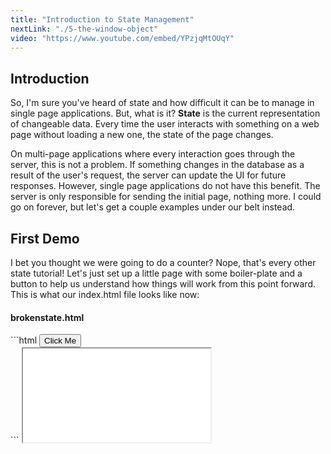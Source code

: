 ```yaml
---
title: "Introduction to State Management"
nextLink: "./5-the-window-object"
video: "https://www.youtube.com/embed/YPzjqMtOUqY"
---
```



## **Introduction**

So, I'm sure you've heard of state and how difficult it can be to manage in single page applications. But, what is it? **State** is the current representation of changeable data. Every time the user interacts with something on a web page without loading a new one, the state of the page changes.

On multi-page applications where every interaction goes through the server, this is not a problem. If something changes in the database as a result of the user's request, the server can update the UI for future responses. However, single page applications do not have this benefit. The server is only responsible for sending the initial page, nothing more. I could go on forever, but let's get a couple examples under our belt instead.

## **First Demo**

I bet you thought we were going to do a counter? Nope, that's every other state tutorial! Let's just set up a little page with some boiler-plate and a button to help us understand how things will work from this point forward. This is what our index.html file looks like now:

<CodeBlock>
<h4>brokenstate.html</h4>
```html
<!DOCTYPE html>
<html lang="en">
  <head>
    <meta charset="UTF-8" />
    <meta http-equiv="X-UA-Compatible" content="IE=edge" />
    <meta name="viewport" content="width=device-width, initial-scale=1.0" />
    <title>Tell me this isn't a SPA</title>
  </head>
  <script>
    let App = document.querySelector(".App") 
    // Let's just define this first
    let button = document.querySelector("#btn") 
    // Nothing could go wrong here

    button.addEventListener("click", () => {
      App.innerHTML = "My state has changed. I live in California now."
    })

  </script>
  <body>
    <button id="btn">Click Me</button>
    <div class="App"></div>
  </body>
</html>
```
</CodeBlock>

<IFrame
  src="/demos/csr/ch4/brokenstate"
  id="demo1"
/>

Simple enough, let's go test it out! Hmm... It doesn't work? The keen-eyed among you may have already noticed it. The way the browser works is that it scans the file from top to bottom, putting things into place as it goes along. But, when it comes across a script tag, it pauses to implement whatever is inside of it. Our script tag is at the top of the file, but the `button` and the `div` are at the bottom.

The browser sees our script tag, and tries to do what it says, but the query selectors are looking for HTML tags that simply don't exist yet. A whole two lines of code separates the Javascript from the HTML, but that's enough. This means that the script runs before the button and div are even on the page.

How do we fix this? Simple, just move the script tag to the end! Like most coding insights, it really is that easy. This is an important lesson however, and we will refer back to it later.

Javascript is single-threaded[^1], meaning that it can only do one thing at a time. One thing cannot happen until the other finishes, so we need to make sure that the browser has fully parsed the HTML before we attempt to manipulate it. If you have further issues, you can add a defer or async attribute to your script to explicitly tell the browser how the data will load. For now, we'll use defer-- just to make sure that the browser doesn't try to run the script before it's ready.[^2]

<CodeBlock>
<h4>fixedstate.html</h4>

```html
<!-- From this point forward, we will be omitting the meta tags for brevity. -->
<!-- You can find everything in the github repo if you want to copy/paste the whole file. -->
  <body>
    <button id="btn">Click Me</button>
    <div class="App"></div>
  <script defer>
    let App = document.querySelector(".App")
    // This is basically React (jk)
    let button = document.querySelector("#btn")
    // btn is short for button

    button.addEventListener("click", () => {
      App.innerHTML = "My state has changed. I live in California now."
    })
  </script>
  </body>
  <!-- It really is that easy! -->
</html>
```
</CodeBlock>

<IFrame
  src="/demos/csr/ch4/fixedstate"
  id="demo2"
/>

Now, save the file, reload your browser, and click the button! Satisfying, right? The only problem is that once you click the button, you have to refresh the entire page to reset it. Stop and think about why that would be.

As we saw when we wrote it, our server doesn't care what we ask for. Every single request gets the same thing no matter who asks for it, and the server forgets about the request as soon as it's made. While most back-ends are much more advanced than ours, the fundamental concept of an API built with stateless methodologies like REST[^3] remains the same-- each request is treated independently of the one before it.

The only state we currently have in the app is whether the button has been pressed. Once it has been pressed, the only way to “unpress” it is to refresh the page. Because our server only has the one, static file with a button in an un-pressed state to give us, our app's state in the browser will only exist for as long as the user remains on one version of the page-- even though every potential route serves the same page.

This inherent transience of our client-side app's state can be considered both a help and a hindrance. While we have to take extra measures to remember our user's preferences if they close the browser, the baseline website will remain exactly the same. The server ships the Javascript with all of the routing logic to the browser where it is cached, so that no matter what links the user clicks on, they already have the majority of the data loaded-- except for things like dynamic calls to a database as we'll see later.

By transferring the burden of customization to the client's computer, we can save on server costs. This may seem miserly, but every penny counts when you start serving up millions of views. This was certainly one of the many reasons for React and Angular's rise in popularity. But, more about that later.

## **Second Demo**

So, enough about what state is and why we can't rely on it to last in client-side apps with stateless back-ends. Let's start actually making this app interesting! Let's introduce some variable, asynchronous state and watch our DOM manipulation magic grow.

<CodeBlock>
<h4>index.html</h4>
    ```html
    <!-- The Meta Tags would go here -->
    <body>

    <button id="btn">I bet you won't click me! 🤪</button>
    <div class="App">Don't do it. Just look at that face... 🤨</div>

    <script defer>
    let App = document.querySelector(".App")
    let button = document.querySelector("#btn")
    // btn means button. FYI.

    button.state = {
        // Initial state
      pressed: false,
    }

    function buttonChanged() {
        // State change #1
        App.innerHTML = "OMG, you did it. 🤯"
        button.innerHTML = "Click me again, cowboy? 🤠"
    }

    function buttonChanged2() {
        // State change #2
      App.innerHTML = "Now, you're just being ridiculous. 🙄"
      button.innerHTML = "Have you no shame? 😒"
    }

    button.addEventListener("click", () => {
      button.state.pressed = !button.state.pressed
          // This is a classic way to toggle a boolean between true and false
      button.state.pressed ? buttonChanged() : buttonChanged2()
          // We can use the ternary operator to check the state of the button
      console.log(button.state)
    })

  </script>
  </body>
</html>
    ```
</CodeBlock>

Save the file, refresh the browser, and check it out! Our faithful, formerly boring button can now live a whole life in your browser.

<IFrame
  src="/demos/csr/ch4/jesseiscrazy"
  id="demo3"
/>
You may be wondering where the “state” and “pressed” properties that we used on the
button came from. Surely, state is just built into JavaScript, and we were just using
it as a tool, right? Nope! I just called it that to help you understand.

Welcome to the wild, wacky, wonderful world of JS. Check it out. This still works. In fact, this is the code that I'm using in the demo up above. Press F12 and look in the console as you press the button. This is why we use declarative semantics in JavaScript. It's the only way to stay sane. Am I still sane?

<CodeBlock>
    <h4>jesseiscrazy.html</h4>
    ```html
    <!-- The Meta Tags would go here -->
 <body>
    <button id="btn">I bet you won't click me twice... 🤪</button>
    <div class="yumYum">Don't do it. Just look at that face... 🤨</div>
    <script defer>
      let yumYum = document.querySelector(".yumYum")
      let bingBong = document.querySelector("#btn") 
      // btn still stands for button. Forever.

      bingBong.zipZap = {
        dibbleDoobie: false,
      }

      function hooptyDoo() {
        yumYum.innerHTML = "OMG, you did it. 🤯"
        bingBong.innerHTML = "Click me again, cowboy? 🤠"
      }

      function hotDog() {
        yumYum.innerHTML = "Now, you're just being ridiculous. 🙄"
        bingBong.innerHTML = "Have you no shame? 😒"
      }

    bingBong.addEventListener("click", () => {
      bingBong.zipZap.dibbleDoobie = !bingBong.zipZap.dibbleDoobie
      bingBong.zipZap.dibbleDoobie ? hooptyDoo() : hotDog()
      console.log(bingBong.zipZap)
    })

  </script>
  </body>
    ```
</CodeBlock>

Anyways… Back to the learning! Reload the code from earlier, and let's think about what's happening.

## **Conclusion**

Our app now has variable state within the browser. As the app loads, it renders what we call our initial state. We have told the browser that this particular button object in the document object has a property called 'state' which is an object with a property called 'pressed'-- And, that property is currently false. In JavaScript, almost everything is an object with properties.

When the user clicks the button, the state changes. The button's state property is now an object with a property called 'pressed' that is true. Because the functions that change the page wait behind a conditional button, none of this has to change. Pressing the button is an example of the user's interaction customizing their experience. But again, all of that state is lost when the page is refreshed.

So, our state lives in three conditions:

- Unclicked and false
- Clicked and true
- Clicked and false

Each of these has a different impact on the user's experience in the app. All this from one button! Okay, I'm overstating it, but just imagine a fully interactive, user-based, client-side app like Facebook with all of its potential state changes, and you can start to see why things like React came into being.

Every single time the user interacts with the app, the state changes. If even one thing is wrong, the entire app can break. And, if you're not careful, you can end up with a lot of spaghetti code trying to keep track of it all.

You may wonder why I've spent this long talking about state when these articles are supposed to be about routing, but these two concepts are inherently intertwined. As we've seen, state isn't written into JavaScript. It's just a description of how the user is interacting with the app.

When the entire publicly accessible part of your website lies in a single file, the easiest way to dynamically serve up that code in a dependable variety of ways is by chaining certain aspects of its state to the URL. When people save a link, they expect to have saved a snapshot of the app at that moment. If they share it with a friend, they want that person to see the exact same thing. This is the fundamental connection between routing and state.

There is a limit to the amount of state that we can keep in the URL, however. The URL is limited to 2,048 characters. That's a lot, but it's not infinite. And, things like user details need to be stored somewhere more private anyways. That's where the next chapter comes in. Next up, we'll learn more about something called the window object, and the tools that it gives us. 

[But, first here's a link to this chapter on GitHub](https://www.github.com/jazzypants1989/astro-solid-blog/tree/main/src/pages/demos/csr/ch4)

[^1]: 1: [A great article by Lydia Halle about the JavaScript V8 engine.](https://dev.to/lydiahallie/javascript-visualized-event-loop-3dif)
[^2]: 2: [I like how this similarly garish website describes the process of the browser parsing a document.](https://starkie.dev/blog/how-a-browser-renders-a-web-page)
[^3]: 3: [As you can see, 1.3 says that REST APIs must be stateless](https://restfulapi.net/)
